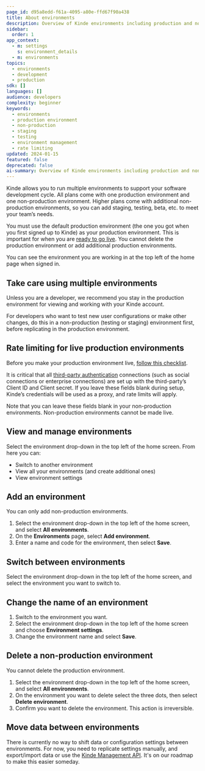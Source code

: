```yaml
---
page_id: d95a8edd-f61a-4095-a80e-ffd67f90a438
title: About environments
description: Overview of Kinde environments including production and non-production environments, environment management, rate limiting considerations, and development workflow best practices.
sidebar:
  order: 1
app_context:
  - m: settings
    s: environment_details
  - m: environments
topics:
  - environments
  - development
  - production
sdk: []
languages: []
audience: developers
complexity: beginner
keywords:
  - environments
  - production environment
  - non-production
  - staging
  - testing
  - environment management
  - rate limiting
updated: 2024-01-15
featured: false
deprecated: false
ai-summary: Overview of Kinde environments including production and non-production environments, environment management, rate limiting considerations, and development workflow best practices.
---
```


Kinde allows you to run multiple environments to support your software development cycle. All plans come with one production environment and one non-production environment. Higher plans come with additional non-production environments, so you can add staging, testing, beta, etc. to meet your team’s needs.

<Aside>

You must use the default production environment (the one you got when you first signed up to Kinde) as your production environment. This is important for when you are [ready to go live](/build/environments/production-to-live/). You cannot delete the production environment or add additional production environments.

</Aside>

You can see the environment you are working in at the top left of the home page when signed in.

## Take care using multiple environments

Unless you are a developer, we recommend you stay in the production environment for viewing and working with your Kinde account.

For developers who want to test new user configurations or make other changes, do this in a non-production (testing or staging) environment first, before replicating in the production environment.

## Rate limiting for live production environments

Before you make your production environment live, [follow ](/build/environments/production-to-live/)[this checklist](/build/environments/production-to-live/).

It is critical that all [third-party authentication](/authenticate/authentication-methods/set-up-user-authentication/) connections (such as social connections or enterprise connections) are set up with the third-party’s Client ID and Client secret. If you leave these fields blank during setup, Kinde’s credentials will be used as a proxy, and rate limits will apply.

Note that you can leave these fields blank in your non-production environments. Non-production environments cannot be made live.

## View and manage environments

Select the environment drop-down in the top left of the home screen. From here you can:
- Switch to another environment
- View all your environments (and create additional ones)
- View environment settings

## Add an environment

You can only add non-production environments.

1. Select the environment drop-down in the top left of the home screen, and select **All environments**.
2. On the **Environments** page, select **Add environment**. 
3. Enter a name and code for the environment, then select **Save**.

## Switch between environments

Select the environment drop-down in the top left of the home screen, and select the environment you want to switch to.

## Change the name of an environment

1. Switch to the environment you want. 
2. Select the environment drop-down in the top left of the home screen and choose **Environment settings**.
3. Change the environment name and select **Save**.

## Delete a non-production environment

You cannot delete the production environment.

1. Select the environment drop-down in the top left of the home screen, and select **All environments**.
2. On the environment you want to delete select the three dots, then select **Delete environment**.
3. Confirm you want to delete the environment. This action is irreversible.

## Move data between environments

There is currently no way to shift data or configuration settings between environments. For now, you need to replicate settings manually, and export/import data or use the [Kinde Management API](https://docs.kinde.com/kinde-apis/management/). It's on our roadmap to make this easier someday.
